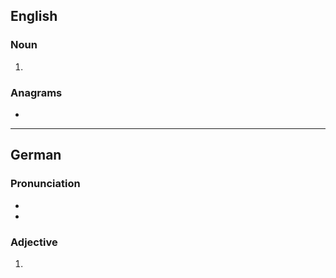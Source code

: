{{also|Erster}}
==English==

===Noun===
{{en-noun}}

# {{lb|en|New York City|and|New Orleans}} {{eye dialect of|oyster|lang=en}}

===Anagrams===
* {{anagrams|en|a=eerrst|Rester|errest|rester|terser}}

----

==German==

===Pronunciation===
* {{IPA|[ˈʔɛɐ̯stɐ]|lang=de}}
* {{audio|De-erster.ogg|Audio|lang=de}}

===Adjective===
{{head|de|adjective form}}

# {{inflection of|de|erste||str//mix|nom|m|s|;|str|gen//dat|f|s|;|str|gen|p}}